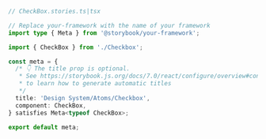 ```ts
// CheckBox.stories.ts|tsx

// Replace your-framework with the name of your framework
import type { Meta } from '@storybook/your-framework';

import { CheckBox } from './Checkbox';

const meta = {
  /* 👇 The title prop is optional.
   * See https://storybook.js.org/docs/7.0/react/configure/overview#configure-story-loading
   * to learn how to generate automatic titles
   */
  title: 'Design System/Atoms/Checkbox',
  component: CheckBox,
} satisfies Meta<typeof CheckBox>;

export default meta;
```
